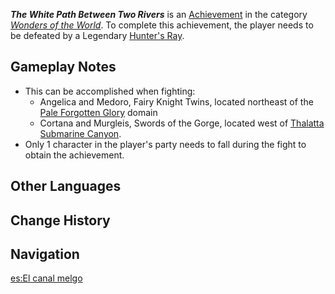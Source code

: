 {{Achievement Infobox
|id           = 82175
|order id     = 2175
|category     = Wonders of the World
|description  = Lose in the duel against the legendary Hunter's Ray...
|requirements = 
|primogems    = 5
|tracking     = 
|hidden       = 1
|topic        = Hunter's Ray;Fallen Characters;Local Legend
|type         = Exploration
}}
'''''The White Path Between Two Rivers''''' is an [[Achievement]] in the category ''[[Wonders of the World]]''. To complete this achievement, the player needs to be defeated by a Legendary [[Hunter's Ray]].

==Gameplay Notes==
* This can be accomplished when fighting:
** Angelica and Medoro, Fairy Knight Twins, located northeast of the [[Pale Forgotten Glory]] domain
** Cortana and Murgleis, Swords of the Gorge, located west of [[Thalatta Submarine Canyon]].
* Only 1 character in the player's party needs to fall during the fight to obtain the achievement.

==Other Languages==
{{Other Languages
|en      = The White Path Between Two Rivers
|zhs     = 二河白道之卷
|zhs_rm  = 
|zht     = 二河白道之卷
|zht_rm  = 
|zh_tl   = 
|ja      = 二河白道の巻
|ja_rm   = Nigabyakudou no Maki
|ja_tl   = 
|ko      = 이하백도의 장
|ko_rm   = 
|ko_tl   = 
|es      = El canal melgo
|es_tl   = The Twin Canal
|fr      = Le chenal entre deux rivières
|fr_tl   = The Channel Between Two Rivers
|ru      = Законный путь меж двух рек
|ru_tl   = The Lawful Path Between Two Rivers
|th      = เส้นทางสีขาวระหว่างแม่น้ำสองสาย
|th_rm   = 
|th_tl   = 
|vi      = Dãy Trắng Giữa Hai Dòng Sông
|vi_tl   = 
|de      = Der Weiße Pfad der Hölle
|de_tl   = The White Path of Hell
|id      = Jalur Putih di Antara Dua Sungai
|id_tl   = The White Path Between Two Rivers
|pt      = O Caminho Branco entre Dois Rios
|pt_tl   = 
|tr      = İki Nehir Arasındaki Beyaz Yol
|tr_tl   = White Path Between Two Rivers
|it      = Il sentiero bianco tra due fiumi
|it_tl   = 
}}

==Change History==
{{Change History|4.0}}

==Navigation==
{{Achievement Navbox|Wonders of the World|Exploration}}

[[es:El canal melgo]]